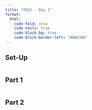 ```yaml
---
title: "2022 - Day 1"
format:
  html:
    code-fold: show
    code-tools: true
    code-block-bg: true
    code-block-border-left: "#AB63BD"
---
```


## Set-Up

```r
```

## Part 1

```r
```

## Part 2

```r
```
